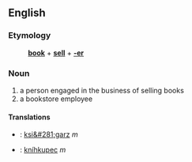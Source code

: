 ==English==
===Etymology===
:'''[[book]]''' + '''[[sell]]''' + '''[[-er]]'''
===Noun===
#a person engaged in the business of selling books
#a bookstore employee
====Translations====
*{{pl}}: [[ksi&#281;garz]] ''m'' 
*{{sk}}: [[kníhkupec#Slovak|kníhkupec]] ''m''